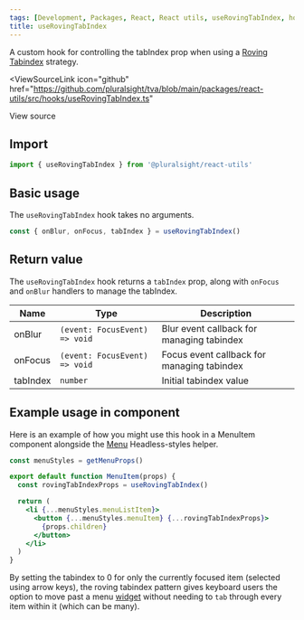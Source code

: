 ```yaml
---
tags: [Development, Packages, React, React utils, useRovingTabIndex, hooks]
title: useRovingTabIndex
---
```



A custom hook for controlling the tabIndex prop when using a [Roving Tabindex](https://developer.mozilla.org/en-US/docs/Web/Accessibility/Keyboard-navigable_JavaScript_widgets#technique_1_roving_tabindex) strategy.

<ViewSourceLink
  icon="github"
  href="https://github.com/pluralsight/tva/blob/main/packages/react-utils/src/hooks/useRovingTabIndex.ts"
>
  View source
</ViewSourceLink>

## Import

```javascript
import { useRovingTabIndex } from '@pluralsight/react-utils'
```

## Basic usage

The `useRovingTabIndex` hook takes no arguments.

```jsx
const { onBlur, onFocus, tabIndex } = useRovingTabIndex()
```

## Return value

The `useRovingTabIndex` hook returns a `tabIndex` prop, along with `onFocus` and `onBlur` handlers to manage the tabIndex.

| Name     | Type                          | Description                                |
| -------- | ----------------------------- | ------------------------------------------ |
| onBlur   | `(event: FocusEvent) => void` | Blur event callback for managing tabindex  |
| onFocus  | `(event: FocusEvent) => void` | Focus event callback for managing tabindex |
| tabIndex | `number`                      | Initial tabindex value                     |

## Example usage in component

Here is an example of how you might use this hook in a MenuItem component alongside the [Menu](../headless-styles/Menu.mdx) Headless-styles helper.

```jsx
const menuStyles = getMenuProps()

export default function MenuItem(props) {
  const rovingTabIndexProps = useRovingTabIndex()

  return (
    <li {...menuStyles.menuListItem}>
      <button {...menuStyles.menuItem} {...rovingTabIndexProps}>
        {props.children}
      </button>
    </li>
  )
}
```


By setting the tabindex to 0 for only the currently focused item (selected using arrow keys), the roving tabindex pattern gives keyboard users the option to move past a menu [widget](https://w3c.github.io/aria/#dfn-widget) without needing to `tab` through every item within it (which can be many).
